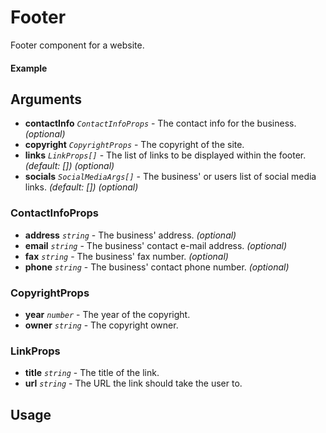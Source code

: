 
<Meta of={Footer} title="Footer" />

# Footer

Footer component for a website.

#### Example

<Canvas of={Footer.Default} />

## Arguments

- **contactInfo** _`ContactInfoProps`_ - The contact info for the business. _(optional)_
- **copyright** _`CopyrightProps`_ - The copyright of the site.
- **links** _`LinkProps[]`_ - The list of links to be displayed within the footer. _(default: \[\])_ _(optional)_
- **socials** _`SocialMediaArgs[]`_ - The business' or users list of social media links. _(default: \[\])_ _(optional)_

### ContactInfoProps

- **address** _`string`_ - The business' address. _(optional)_
- **email** _`string`_ - The business' contact e-mail address. _(optional)_
- **fax** _`string`_ - The business' fax number. _(optional)_
- **phone** _`string`_ - The business' contact phone number. _(optional)_

### CopyrightProps

- **year** _`number`_ - The year of the copyright.
- **owner** _`string`_ - The copyright owner.

### LinkProps

- **title** _`string`_ - The title of the link.
- **url** _`string`_ - The URL the link should take the user to.

## Usage

```ts
import { Footer } from "@nick8green/components";

const Example = () => {
  return (
      <Footer
        contactInfo={{
          address: "1234 Main St, Springfield, IL 62701",
          phone: "217-555-1234",
          fax: "217-555-5678",
        }}
        copyright={{
          owner: "My Business",
          year: 2025,
        }}
        links={[
          {
            title: "Home",
            url: "/",
          },
          {
            title: "About",
            url: "/about",
          },
          {
            title: "Contact",
            url: "/contact",
          },
        ]}
      />
  );
};

export default Example;
```
